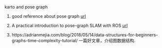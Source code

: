 karto and pose graph

1. good reference about pose graph
[url](https://lucacarlone.mit.edu/datasets)

2. A practical introduction to pose-graph SLAM with ROS
[url](http://sauravag.com/2017/07/an-practical-introduction-to-pose-graph-slam/)

3. https://adrianmejia.com/blog/2018/05/14/data-structures-for-beginners-graphs-time-complexity-tutorial/
一篇好文章，介绍图数据结构.
